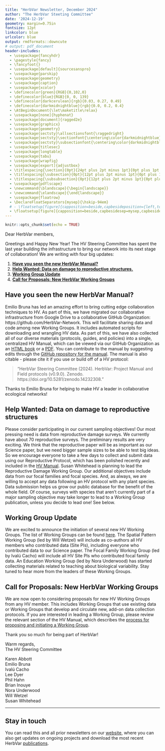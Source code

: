 ```yaml
---
title: "HerbVar Newsletter, December 2024"
author: "The HerbVar Steeting Committee" 
date: '2024-12-19'
geometry: margin=0.75in
fontsize: 12pt
linkcolor: blue
urlcolor: blue
output: rmdformats::downcute
# output: pdf_document
header-includes:
  - \usepackage{fancyhdr}
  - \pagestyle{fancy}
  - \fancyfoot{}
  - \usepackage[default]{sourcesanspro}
  - \usepackage{parskip}
  - \usepackage{geometry}
  - \usepackage{caption}
  - \usepackage{xcolor}
  - \definecolor{green}{RGB}{0,102,0}
  - \definecolor{blue}{RGB}{0, 0, 139}
  - \definecolor{darkcerulean}{rgb}{0.03, 0.27, 0.49}
  - \definecolor{darkmidnightblue}{rgb}{0.0, 0.2, 0.4}
  - \AtBeginDocument{\let\maketitle\relax}
  - \usepackage[none]{hyphenat}
  - \usepackage[document]{ragged2e}
  - \usepackage{graphicx}
  - \usepackage{geometry}
  - \usepackage{sectsty}\allsectionsfont{\raggedright}
  - \usepackage{sectsty}\sectionfont{\centering\color{darkmidnightblue}}
  - \usepackage{sectsty}\subsectionfont{\centering\color{darkmidnightblue}}
  - \usepackage{titlesec}
  - \usepackage{longtable}
  - \usepackage{tabu}
  - \usepackage{wrapfig}
  - \usepackage[export]{adjustbox}
  - \titlespacing{\section}{0pt}{24pt plus 2pt minus 1pt}{0pt plus 1pt minus 1pt}
  - \titlespacing{\subsection}{0pt}{12pt plus 2pt minus 1pt}{0pt plus 1pt minus 1pt}
  - \titlespacing{\subsubsection}{0pt}{12pt plus 2pt minus 1pt}{0pt plus 1pt minus 1pt}
  - \usepackage{pdflscape}
  - \newcommand{\blandscape}{\begin{landscape}}
  - \newcommand{\elandscape}{\end{landscape}}
  - \usepackage{floatrow}
  - \DeclareFloatSeparators{mysep}{\hskip-94em}
  # - \floatsetup[figure]{capposition=beside,capbesideposition={left,top}}
  - \floatsetup[figure]{capposition=beside,capbesidesep=mysep,capbesideposition={right, center}}
---
```



\thispagestyle{empty}

<!-- ```{r setup_syllabus, include=FALSE} -->
<!-- knitr::opts_chunk$set(echo = TRUE) -->
<!-- library(RColorBrewer) -->
<!-- library(viridis)    -->
<!-- ``` -->

<!-- ```{r banner, echo=FALSE, include=TRUE, out.width = '100%', fig.align="center"} -->
<!-- knitr::include_graphics("./icons/banner.png") -->
<!-- # knitr::include_graphics("./icons/hummingbird.png") -->
<!-- ``` -->

```r
knitr::opts_chunk$set(echo = TRUE)
```

Dear HerbVar members,

Greetings and Happy New Year! The HV Steering Committee has spent the last year building the infrastructure to bring our network into its next stage of collaboration! We are writing with four big updates:

1. **[Have you seen the new HerbVar Manual?](#manual)**  
2. **[Help Wanted: Data on damage to reproductive structures.](#help)**  
3. **[Working Group Update](#wg1)**   
4. **[Call for Proposals: New HerbVar Working Groups](#wg2)**   


## Have you seen the new HerbVar Manual?{#manual}

Emilio Bruna has led an amazing effort to bring cutting edge collaboration techniques to HV. As part of this, we have migrated our collaborative infrastructure from Google Drive to a collaborative GitHub Organization: https://github.com/HerbVar-Network. This will facilitate sharing data and code among new Working Groups. It includes automated scripts for downloading and wrangling HV data. As part of this, we have also collected all of our diverse materials (protocols, guides, and policies) into a single, centralized HV Manual, which can be viewed via our GitHub Organization as an [HTML book](https://herbvar-network.github.io/herbvar_manual/) or a [PDF](https://herbvar-network.github.io/herbvar_manual/herbvar-manual.pdf). You can contribute to the manual by suggesting edits through the [GitHub repository for the manual](https://github.com/HerbVar-Network/herbvar_manual). The manual is also citable - please cite it if you use or build off of a HV protocol: 

> “HerbVar Steering Committee (2024). HerbVar: Project Manual and Field protocols (v0.9.0). Zenodo. https://doi.org/10.5281/zenodo.14232308.” 

Thanks to Emilio Bruna for helping to make HV a leader in collaborative ecological networks!

## Help Wanted: Data on damage to reproductive structures{#help}

Please consider participating in our current sampling objectives! Our most pressing need is data from reproductive damage surveys. We currently have about 70 reproductive surveys. The preliminary results are very exciting. We think that the reproductive paper will be as important as our Science paper, but we need bigger sample sizes to be able to test big ideas. So we encourage everyone to take a few days to collect and submit data using our Reproductive Protocol, which has been polished recently and included in the [HV Manual](https://herbvar-network.github.io/herbvar_manual/protocols/repro_damage.html). Susan Whitehead is planning to lead the Reproductive Damage Working Group. Our additional objectives include data from our focal families and focal species. And, as always, we are willing to accept any data following an HV protocol with any plant species. Data submission helps us grow our public database for the benefit of the whole field. Of course, surveys with species that aren’t currently part of a major sampling objective may take longer to lead to a Working Group publication, unless you decide to lead one! See below.

## Working Group Update{#wg1}

We are excited to announce the initiation of several new HV Working Groups. The list of Working Groups can be found [here](https://herbvar.org/workingGroups.html). The Spatial Pattern Working Group (led by Will Wetzel) will include as co-authors all HV members who contributed data (Site PIs), including everyone who contributed data to our Science paper. The Focal Family Working Group (led by Ivalú Cacho) will include all HV Site PIs who contributed focal family data. An Education Working Group (led by Nora Underwood) has started collecting materials related to teaching about biological variability. Stay tuned to hear more from the leaders of these Working Groups.

## Call for Proposals: New HerbVar Working Groups{#wg2}

We are now open to considering proposals for new HV Working Groups from any HV member. This includes Working Groups that use existing data or Working Groups that develop and circulate new, add-on data collection protocols. If you are interested in leading a Working Group, please review the relevant section of the HV Manual, which describes the [process for proposing and initiating a Working Group](https://herbvar-network.github.io/herbvar_manual/collaboration/working-group-pubs.html).

Thank you so much for being part of HerbVar!

Warm regards,  
The HV Steering Committee

Karen Abbott  
Emilio Bruna  
Ivalú Cacho  
Lee Dyer  
Phil Hahn  
Brian Inouye  
Nora Underwood  
Will Wetzel  
Susan Whitehead

---
## Stay in touch

You can read this and all prior newsletters on our [website](https://herbvar.org/), where you can also get updates on ongoing projects and download the most recent HerbVar [publications](https://herbvar.org/products.html).




